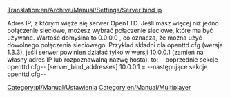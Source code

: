 [[Translation:en/Archive/Manual/Settings/Server bind ip]]


Adres IP, z którym wiąże się serwer OpenTTD. Jeśli masz więcej niż jedno połączenie sieciowe, możesz wybrać połączenie sieciowe, które ma być używane. Wartość domyślna to 0.0.0.0 , co oznacza, że ​​można użyć dowolnego połączenia sieciowego.
{{en/-}}
Przykład składni dla openttd.cfg (wersja 1.3.3), jeśli serwer powinien działać tylko w wersji 10.0.0.1 (zamień na własny adres IP lub rozpoznawalną nazwę hosta), to:
{{en/-}}
--poprzednie sekcje openttd.cfg--
{{en/-}}
[server_bind_addresses]
{{en/-}}
10.0.0.1 = 
{{en/-}}
--następujące sekcje openttd.cfg--
{{en/-}}
<!--[[Category:Settings & Preferences]]-->[[Category:pl/Manual/Ustawienia]]
[[Category:en/Manual/Multiplayer]]

<!--{{OpenTTD-Patch-Stub}}-->{{pl/Szkic}}